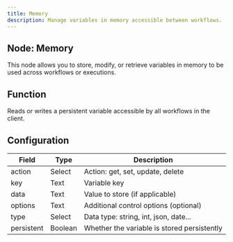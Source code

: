 ```yaml
---
title: Memory
description: Manage variables in memory accessible between workflows.
---
```


## Node: Memory

This node allows you to store, modify, or retrieve variables in memory to be used across workflows or executions.

## Function
Reads or writes a persistent variable accessible by all workflows in the client.

## Configuration

| Field       | Type     | Description                                    |
|-------------|----------|------------------------------------------------|
| action      | Select   | Action: get, set, update, delete               |
| key         | Text     | Variable key                                   |
| data        | Text     | Value to store (if applicable)                 |
| options     | Text     | Additional control options (optional)          |
| type        | Select   | Data type: string, int, json, date...          |
| persistent  | Boolean  | Whether the variable is stored persistently    |
